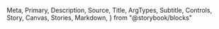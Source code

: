   Meta,
  Primary,
  Description,
  Source,
  Title,
  ArgTypes,
  Subtitle,
  Controls,
  Story,
  Canvas,
  Stories,
  Markdown,
} from "@storybook/blocks"

<Meta of={HorizontalLayout} />

<Title />

<Description of={HorizontalLayout} />

```tsx
import { HorizontalLayout } from "@einride/ui"
```

## Basic

<Description of={HorizontalLayout.Basic} />

<Canvas of={HorizontalLayout.Basic} />

<Controls of={HorizontalLayout.Basic} />
